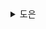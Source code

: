<details>
  <summary>도은</summary>
  ## Adding Interactivity

```
💡 State
- React에서는 시간에 따라 변화하는 데이터를 state라고 한다.
```

- `state`는 어떠한 컴포넌트에든 추가 가능, 필요에 따라 업데이트 가능

### 이벤트에 응답하기

#### 이벤트 핸들러 추가하기

- JSX 태그에 prop 형태로 전달
- 호출이 아닌 함수를 전달해야 한다.

  ```tsx
  // bad
  <button onClick={alert('...')}>

  // good
  <button onClick={() => alert('...')}>
  ```

  - 호출로 전달할 경우, **컴포넌트가 렌더링될 때마다 실행될 것**

#### 이벤트 전파

- 이벤트 핸들러는 해당 컴포넌트가 가진 어떤 **자식 컴포넌트의 이벤트를 수신**하는 것도 가능
- 이를 이벤트가 트리를 따라 "bubble"되거나 "전파된다"고 표현
- 이벤트는 발생한 지점에서 시작하여 트리를 따라 위로 전달

```
💡 JSX 태그 내에서만 실행되는 onScroll을 제외한 React 내 모든 이벤트는 전파된다
```

#### 전파 멈추기

- 이벤트 핸들러는 **이벤트 객체**를 유일한 매개변수로 받는다.
- 이벤트가 부모 컴포넌트에 닿지 못하도록 막을 수 있다.

  ```tsx
  <button onClick={e => e.stopPropagation()}>
  ```

#### 기본 동작 방지하기

- 브라우저 이벤트는 관련된 기본 브라우저 동작을 가진다.
- 예를 들어, `<form>` 제출 이벤트는 그 내부의 버튼을 클릭 시 페이지 전체를 리로드하는 것이 기본 동작
- 이러한 일이 발생하지 않도록 `e.preventDefault()`를 이벤트 객체에서 호출 가능

#### 이벤트 핸들러가 사이드 이펙트를 가질 수도 있는가?

> 가능하다

- 함수를 렌더링하는 것과 다르게 **이벤트 핸들러는 순수할 필요 X**
- 이벤트 객체를 가지고 무언가를 변경하는 데 최적의 위치

### State: A Component's Memory

- 컴포넌트는 상호작용의 결과로 화면의 내용을 변경해야 하는 경우가 많다.

```
💡 React는 컴포넌트별 메모리를 state라고 부른다
```

#### 일반 변수로 충분하지 않은 경우

- 지역 변수는 **렌더링을 일으키지 않는다**
  - React는 새로운 데이터로 컴포넌트를 다시 렌더링해야 한다는 것을 인식 X
- 컴포넌트를 새로운 데이터로 업데이트하기 위해서는 다음 2가지가 필요
  1. 렌더링 사이에 데이터를 `유지`
  2. React가 새로운 데이터로 컴포넌트를 렌더링하도록 `트리거`

#### state 변수 추가하기

- 훅은 컴포넌트의 최상위 혹은 커스텀 훅에서만 호출할 수 있다.

**`🤔 왜 그럴까?`**

> https://ko.legacy.reactjs.org/docs/hooks-rules.html

- React는 렌더링될 때마다 **항상 동일한 순서로 hook이 호출되는 것을 보장**
- 조건문이나 반복문 내에서 훅을 호출할 경우에
  - 렌더링 중 훅 호출 순서가 변할 수 있다.
  - 그래야 컴포넌트의 동작을 예측 가능하고 일관되게 만들 수 있다.

아래와 같은 경우, 렌더링 중 훅 호출 순서가 달라질 것이다.

```tsx
function MyComponent() {
  const [count, setCount] = useState(0); // 1번째 훅

  if (count % 2 === 0) {
    useEffect(() => {
      // 2번째 훅 (짝수일 때만 호출됨)
      console.log('Effect ran');
    }, []);
  }

  return <button onClick={() => setCount(count + 1)}>{count}</button>;
}
```

- React는 각 컴포넌트의 훅들을 `LinkedList(연결리스트)`로 관리
  - 컴포넌트가 처음 렌더링될 때, React는 각 훅 호출마다 새로운 노드를 생성하여 LinkedList에 추가
  - 컴포넌트 리렌더링 시, React는 생성된 LinkedList를 순회하면서 각 상태를 업데이트
  - 따라서, 훅 호출 순서가 변경된다면, LinkedList 구조가 달라져야 한다.
  - 항상 동일한 렌더링 순서를 보장할 수 없으므로, 의도대로 상태가 유지되지 않을 수 있으며 상태 추적도 어렵게 한다.

### Render and Commit

- 컴포넌트는 화면에 표시되기 전에 React에 의해 렌더링되어야 한다.
- 컴포넌트가 렌더링되고 화면에 반영되기까지의 과정은 다음과 같다.
  1. 렌더링 트리거
  2. 컴포넌트 렌더링
  3. DOM에 반영

<p align="center">
  <img src="https://github.com/user-attachments/assets/5e62422a-f0c4-4f1f-af5b-c39e32f046c2" width="500" />
</p>

#### 1단계: 렌더링 트리거

- 컴포넌트 렌더링이 일어나는 데에는 2가지 이유
  1. 컴포넌트의 초기 렌더링
  2. 컴포넌트의 state가 업데이트

```
💡 set 함수를 통해 상태를 업데이트하면 자동으로 렌더링 대기열에 추가
→ 실제로, 리렌더링이 너무 많이 일어나, 상태 업데이트의 딜레이가 느껴졌던 경험이 있다.
```

#### 2단계: React 컴포넌트 렌더링

```
💡 렌더링은 React에서 컴포넌트를 호출하는 것
```

- 초기 렌더링에서, React는 루트 컴포넌트를 호출
- 이후 렌더링에서, React는 state 업데이트가 일어나 렌더링을 트리거한 컴포넌트를 호출

#### 3단계: React가 DOM에 변경사항을 커밋

- 컴포넌트를 **렌더링한 후 React는 DOM을 수정**
- 초기 렌더링의 경우, React는 [`appendChild()`](https://developer.mozilla.org/ko/docs/Web/API/Node/appendChild) DOM API를 사용하여 모든 DOM 노드를 화면에 표시
- 리렌더링의 경우, React는 필요한 최소한의 작업을 적용하여 DOM이 최신 렌더링 출력과 일치하도록

```
💡 React는 렌더링 간에 차이가 있는 경우에만 DOM 노드를 변경
```

### State as a Snapshot

```
💡 state는 스냅샷처럼 동작
```

#### 렌더링은 그 시점의 스냅샷을 찍는다

- `렌더링`이란, React가 컴포넌트 즉 함수를 호출한다는 것
- prop, 이벤트 핸들러, 로컬 변수는 모두 **렌더링 당시의 state를 사용해 계산**

<p align="center">
  <img src="https://github.com/user-attachments/assets/f1c18b1b-631e-48e3-98e5-5a7ef6f00772" width="500" />
</p>

아래 코드를 실행해서, 버튼을 클릭하면 1씩 증가한다.

```tsx
import { useState } from 'react';

export default function Counter() {
  const [number, setNumber] = useState(0);

  return (
    <>
      <h1>{number}</h1>
      <button
        onClick={() => {
          setNumber(number + 1);
          setNumber(number + 1);
          setNumber(number + 1);
        }}
      >
        +3
      </button>
    </>
  );
}
```

- `setNumber(numer+1)`을 3번 호출했지만
  - 이 렌더링에서 이벤트 핸들러에서 `number`는 항상 0이기 때문에 1로 세 번 설정하는 것

### Queueing a Series of State updates

#### React state batches 업데이트

각 렌더링의 state의 값은 고정되어 있으므로, 첫 번째 렌더링에서의 이벤트 핸들러의 number 값은 setNumber을 몇 번 호출하든 이때 number는 0이다.

![batch](https://github.com/user-attachments/assets/961d382b-2258-4e31-8f50-2318d2dfde08)

```
💡 React는 state 업데이트 전에 이벤트 핸들러의 모든 코드가 실행될 때까지 기다린다.
```

- 이렇게 하면 너무 많은 리렌더링 발생 X
- 하지만, **이벤트 핸들러와 그 안에 있는 코드가 완료될 때까지 UI가 업데이트되지 않는다는 의미**이기도.. 🤔
- React는 **클릭과 같은 의도적인 연속 이벤트에 대해서는 batch를 수행 X**

#### 다음 렌더링 전에 동일한 state 변수를 여러 번 업데이트하기

> 하나의 이벤트에서 일부 state를 여러 번 업데이트하려면, `setNumber(n => n + 1)` 업데이트 함수를 사용할 수 있다

- 흔한 사례는 아니지만
- 다음 렌더링 전에 동일한 state 변수를 여러 번 업데이트 하고 싶다면
- `setNumber(n => n + 1)`와 같이 이전 큐의 state를 기반으로 다음 state를 계산하는 함수 전달 가능

![batch2](https://github.com/user-attachments/assets/77131020-dfd4-4819-8c34-b3dda8b2c3c4)

- React는 이벤트 핸들러의 다른 코드가 모두 실행된 후에 이 함수가 처리되도록 큐에 넣는다.
- 다음 렌더링 중 React는 큐를 순회하여 최종 업데이트된 state를 제공

```tsx
setNumber((n) => n + 1);
setNumber((n) => n + 1);
setNumber((n) => n + 1);
```

- `setNumber(n => n + 1)`에서 `n => n + 1` 함수를 큐에 추가한다 x3
- 다음 렌더링 중에 useState를 호출하면 React는 큐를 순회
- `number` state는 0이었으므로 React는 이를 첫 번째 업데이트 함수에 n 인수로 전달
- React는 3을 최종 결과로 저장하고 useState에서 반환

### Updating Objects in State

- 객체를 업데이트하고 싶을 때는, 새로운 객체를 생성(또는 기존 객체의 복사본을 만들어), state가 복사본을 사용하도록 해야 한다.

#### 변경이란?

- 자바스크립트에서 객체 자체의 내용을 바꿀 수 있다. 이것을 변경(mutation)이라고 한다.

```tsx
const [position, setPosition] = useState({ x: 0, y: 0 });

position.x = 5;
```

#### 중첩된 객체 갱신하기

아래와 같은 중첩된 객체 구조를 생각해보자

```tsx
const [person, setPerson] = useState({
  name: 'Niki de Saint Phalle',
  artwork: {
    title: 'Blue Nana',
    city: 'Hamburg',
    image: 'https://i.imgur.com/Sd1AgUOm.jpg',
  },
});

// city를 바꾸기 위해서는
const newArtwork = { ...person.artwork, city: 'New Delhi' };
const nextPerson = { ...person, artwork: newArtwork };
setPerson(nextPerson);

// 혹은 이렇게도 가능
setPerson({
  ...person, // 다른 필드 복사
  artwork: {
    // artwork 교체
    ...person.artwork, // 동일한 값 사용
    city: 'New Delhi', // 하지만 New Delhi!
  },
});
```

**`📖 DEEP DIVE ) 객체들은 사실 중첩되어 있지 않다`**

```tsx
let obj = {
  name: 'Niki de Saint Phalle',
  artwork: {
    title: 'Blue Nana',
    city: 'Hamburg',
    image: 'https://i.imgur.com/Sd1AgUOm.jpg',
  },
};
```

중첩된 객체라는 것은 없으며, 실제로는 두 개의 다른 객체를 보는 것이다

```tsx
let obj1 = {
  title: 'Blue Nana',
  city: 'Hamburg',
  image: 'https://i.imgur.com/Sd1AgUOm.jpg',
};

let obj2 = {
  name: 'Niki de Saint Phalle',
  artwork: obj1,
};

let obj3 = {
  name: 'Copycat',
  artwork: obj1,
};
```

- `obj3.artwork.city`을 변경하려 했다면
- `obj2.artwork.city`와 `obj1.city` 둘 다 영향을 미칠 것이다.
- "중첩된" 것으로 생각하면 이해하기 어려울 수 있다.
- 프로퍼티를 통해 서로를 "가리키는" 각각의 객체들이다.

#### Immer로 간결한 갱신 로직 작성하기

- [Immer](https://github.com/immerjs/use-immer?tab=readme-ov-file)는 복사본 생성을 도와주는 인기 있는 라이브러리이다.

```tsx
updatePerson((draft) => {
  draft.artwork.city = 'Lagos';
});
```

- Immer는 내부적으로 어느 부분이 변경되었는지 알아내어, 변경사항을 포함한 완전히 새로운 객체를 생성해준다.

</details>